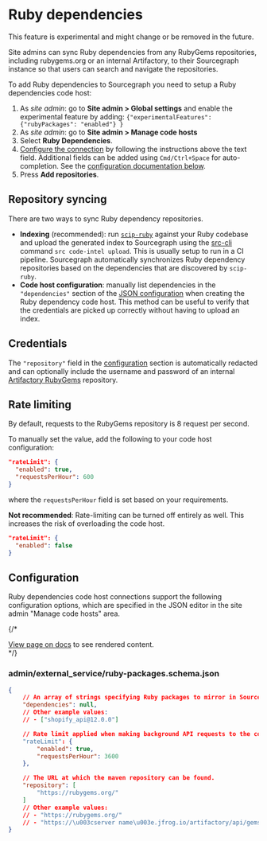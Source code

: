 # Ruby dependencies

<Callout type="note">This feature is experimental and might change or be removed in the future.</Callout>


Site admins can sync Ruby dependencies from any RubyGems repositories, including rubygems.org or an internal Artifactory, to their Sourcegraph instance so that users can search and navigate the repositories.

To add Ruby dependencies to Sourcegraph you need to setup a Ruby dependencies code host:

1. As *site admin*: go to **Site admin > Global settings** and enable the experimental feature by adding: `{"experimentalFeatures": {"rubyPackages": "enabled"} }`
1. As *site admin*: go to **Site admin > Manage code hosts**
1. Select **Ruby Dependencies**.
1. [Configure the connection](#configuration) by following the instructions above the text field. Additional fields can be added using `Cmd/Ctrl+Space` for auto-completion. See the [configuration documentation below](#configuration).
1. Press **Add repositories**.

## Repository syncing

There are two ways to sync Ruby dependency repositories.

* **Indexing** (recommended): run [`scip-ruby`](https://sourcegraph.github.io/scip-ruby/) against your Ruby codebase and upload the generated index to Sourcegraph using the [src-cli](https://github.com/sourcegraph/src-cli) command `src code-intel upload`. This is usually setup to run in a CI pipeline. Sourcegraph automatically synchronizes Ruby dependency repositories based on the dependencies that are discovered by `scip-ruby`.
* **Code host configuration**: manually list dependencies in the `"dependencies"` section of the [JSON configuration](#configuration) when creating the Ruby dependency code host. This method can be useful to verify that the credentials are picked up correctly without having to upload an index.

## Credentials

The `"repository"` field in the [configuration](#configuration) section is automatically redacted and can optionally include the username and password of an internal [Artifactory RubyGems](https://www.jfrog.com/confluence/display/JFROG/RubyGems+Repositories) repository.

## Rate limiting

By default, requests to the RubyGems repository is 8 request per second.

To manually set the value, add the following to your code host configuration:

```json
"rateLimit": {
  "enabled": true,
  "requestsPerHour": 600
}
```

where the `requestsPerHour` field is set based on your requirements.

**Not recommended**: Rate-limiting can be turned off entirely as well.
This increases the risk of overloading the code host.

```json
"rateLimit": {
  "enabled": false
}
```

## Configuration

Ruby dependencies code host connections support the following configuration options, which are specified in the JSON editor in the site admin "Manage code hosts" area.

{/* <div markdown-func=jsonschemadoc jsonschemadoc:path="admin/external_service/ruby-packages.schema.json">[View page on docs](/integration/ruby) to see rendered content.</div> */}

### admin/external_service/ruby-packages.schema.json

```json
{
	// An array of strings specifying Ruby packages to mirror in Sourcegraph.
	"dependencies": null,
	// Other example values:
	// - ["shopify_api@12.0.0"]

	// Rate limit applied when making background API requests to the configured Ruby repository APIs.
	"rateLimit": {
		"enabled": true,
		"requestsPerHour": 3600
	},

	// The URL at which the maven repository can be found.
	"repository": [
		"https://rubygems.org/"
	]
	// Other example values:
	// - "https://rubygems.org/"
	// - "https://\u003cserver name\u003e.jfrog.io/artifactory/api/gems/\u003crepository key\u003e"
}
```
